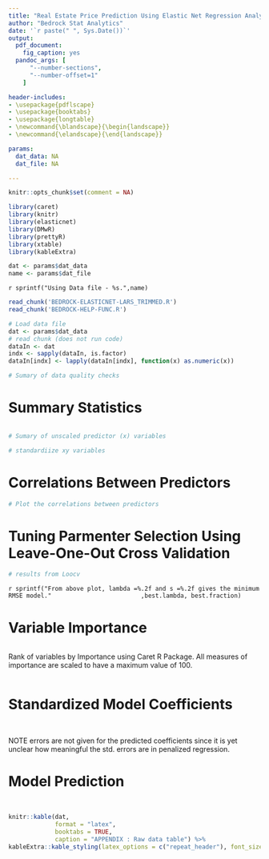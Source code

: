 ```yaml
---
title: "Real Estate Price Prediction Using Elastic Net Regression Analysis"
author: "Bedrock Stat Analytics"
date: '`r paste(" ", Sys.Date())`'
output: 
  pdf_document:
    fig_caption: yes
  pandoc_args: [
      "--number-sections",
      "--number-offset=1"
    ]

header-includes:
- \usepackage{pdflscape}
- \usepackage{booktabs}
- \usepackage{longtable}
- \newcommand{\blandscape}{\begin{landscape}}
- \newcommand{\elandscape}{\end{landscape}}

params:
  dat_data: NA
  dat_file: NA

---
```

<style type="text/css">

h1.title {
  font-size: 24px;
  font-weight: normal;
}
h3 {
  font-weight:normal;
}
.reveal section img { 
  background:none; 
  border:none; 
  box-shadow:none; 
  }
</style>

```r
knitr::opts_chunk$set(comment = NA)
```

```r
library(caret)
library(knitr)
library(elasticnet)
library(DMwR)
library(prettyR)
library(xtable)
library(kableExtra)
```

```r
dat <- params$dat_data
name <- params$dat_file
``` 
`r sprintf("Using Data file - %s.",name) `

```r
read_chunk('BEDROCK-ELASTICNET-LARS_TRIMMED.R')
read_chunk('BEDROCK-HELP-FUNC.R')
```

```r
# Load data file
dat <- params$dat_data
# read chunk (does not run code)
dataIn <- dat
indx <- sapply(dataIn, is.factor)
dataIn[indx] <- lapply(dataIn[indx], function(x) as.numeric(x))
```


```r
# Sumary of data quality checks 
```


# Summary Statistics
```r
```
```r
# Sumary of unscaled predictor (x) variables  
```
```r
# standardiize xy variables
```

# Correlations Between Predictors
```r
# Plot the correlations between predictors
```

# Tuning Parmenter Selection Using Leave-One-Out Cross Validation
```r
# results from Loocv
```
`r sprintf("From above plot, lambda =%.2f and s =%.2f gives the minimum RMSE model."
                        ,best.lambda, best.fraction) `


# Variable Importance
```r
```

Rank of variables by Importance using Caret R Package. All measures of importance are scaled to have a maximum value of 100.

```r
```

# Standardized Model Coefficients
```r
```
```r
```
NOTE errors are not given for the predicted coefficients since it is yet unclear how meaningful the std. errors are in penalized regression.

# Model Prediction
```r
```
```r
```


\blandscape 
```r
knitr::kable(dat, 
             format = "latex",
             booktabs = TRUE,
             caption = "APPENDIX : Raw data table") %>%
kableExtra::kable_styling(latex_options = c("repeat_header"), font_size = 7) 
``` 
\elandscape 
